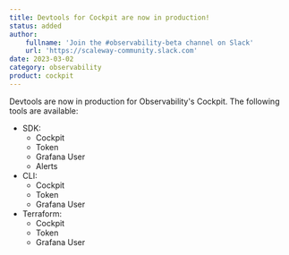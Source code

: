 ```yaml
---
title: Devtools for Cockpit are now in production!
status: added
author:
    fullname: 'Join the #observability-beta channel on Slack'
    url: 'https://scaleway-community.slack.com'
date: 2023-03-02
category: observability
product: cockpit
---
```


Devtools are now in production for Observability's Cockpit.
The following tools are available: 
- SDK:
  - Cockpit
  - Token
  - Grafana User
  - Alerts
- CLI:
  - Cockpit
  - Token
  - Grafana User
- Terraform:
  - Cockpit
  - Token
  - Grafana User

